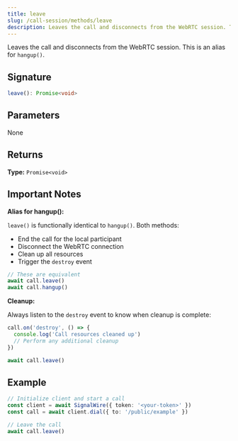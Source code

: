 ```yaml
---
title: leave
slug: /call-session/methods/leave
description: Leaves the call and disconnects from the WebRTC session. This is an alias for `hangup()`.
---
```


Leaves the call and disconnects from the WebRTC session. This is an alias for `hangup()`.

## Signature

```typescript
leave(): Promise<void>
```

## Parameters

None

## Returns

**Type:** `Promise<void>`

## Important Notes

**Alias for hangup():**

`leave()` is functionally identical to `hangup()`. Both methods:
- End the call for the local participant
- Disconnect the WebRTC connection
- Clean up all resources
- Trigger the `destroy` event

```typescript
// These are equivalent
await call.leave()
await call.hangup()
```

**Cleanup:**

Always listen to the `destroy` event to know when cleanup is complete:

```typescript
call.on('destroy', () => {
  console.log('Call resources cleaned up')
  // Perform any additional cleanup
})

await call.leave()
```

## Example

```typescript
// Initialize client and start a call
const client = await SignalWire({ token: '<your-token>' })
const call = await client.dial({ to: '/public/example' })

// Leave the call
await call.leave()
```
